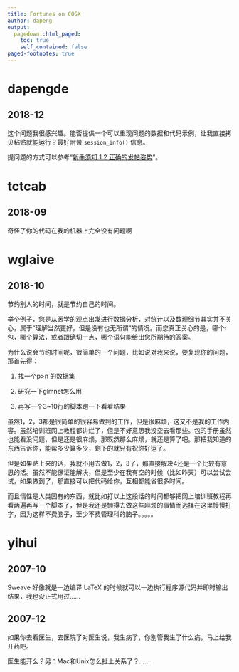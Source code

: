 ```yaml
---
title: Fortunes on COSX
author: dapeng
output:
  pagedown::html_paged:
    toc: true
    self_contained: false
paged-footnotes: true
---
```

#  dapengde

##  2018-12

这个问题我很感兴趣。能否提供一个可以重现问题的数据和代码示例，让我直接拷贝粘贴就能运行？最好附带 `session_info()` 信息。



提问题的方式可以参考“[新手须知 1.2 正确的发帖姿势](https://d.cosx.org/d/1553)”。

#  tctcab

##  2018-09

奇怪了你的代码在我的机器上完全没有问题啊

#  wglaive

##  2018-10

节约别人的时间，就是节约自己的时间。

举个例子，您是从医学的观点出发进行数据分析，对统计以及数理细节其实并不关心，属于“理解当然更好，但是没有也无所谓”的情况。而您真正关心的是，哪个r包，哪个算法，或者跟确切一点，哪个语句能给出您所期待的答案。



为什么说会节约时间呢，很简单的一个问题，比如说对我来说，要复现你的问题，那首先得：



1. 找一个p>n 的数据集

2. 研究一下glmnet怎么用

3. 再写一个3~10行的脚本跑一下看看结果



虽然1，2，3都是很简单的很容易做到的工作，但是很麻烦，这又不是我的工作内容。虽然培训班网上教程都讲烂了，但是不好意思我没空去看那些。包的手册虽然也能看没问题，但是还是很麻烦。那既然那么麻烦，就还是算了吧。那把我知道的东西告诉你，能帮多少算多少，剩下的就只有祝你好运了。

但是如果贴上来的话，我就不用去做1，2，3了，那直接解决4还是一个比较有意思的活。虽然不能保证能解决，但是至少在我有空的时候（比如昨天）可以尝试尝试，如果做到了，那直接可以把代码给你，互相都能省很多时间。



而且惰性是人类固有的东西，就比如打以上这段话的时间都够把网上培训班教程再看两遍再写一个脚本了，但是我还是懒得去做这些麻烦的事情而选择在这里慢慢打字，因为这样不费脑子，至少不费管理科的脑子。。。。。

#  yihui

##  2007-10

Sweave 好像就是一边编译 LaTeX 的时候就可以一边执行程序源代码并即时输出结果，我也没正式用过……




##  2007-12

如果你去看医生，去医院了对医生说，我生病了，你别管我生了什么病，马上给我开药吧。



医生能开么？另：Mac和Unix怎么扯上关系了？……

